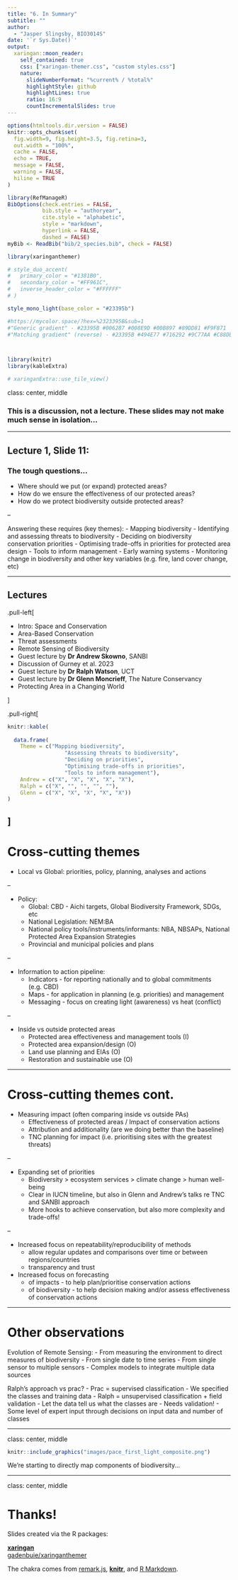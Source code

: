 ```yaml
---
title: "6. In Summary"
subtitle: ""  
author: 
  - "Jasper Slingsby, BIO3014S"
date: '`r Sys.Date()`'
output:
  xaringan::moon_reader:
    self_contained: true
    css: ["xaringan-themer.css", "custom styles.css"]
    nature:
      slideNumberFormat: "%current% / %total%"
      highlightStyle: github
      highlightLines: true
      ratio: 16:9
      countIncrementalSlides: true
---
```


```r
options(htmltools.dir.version = FALSE)
knitr::opts_chunk$set(
  fig.width=9, fig.height=3.5, fig.retina=3,
  out.width = "100%",
  cache = FALSE,
  echo = TRUE,
  message = FALSE, 
  warning = FALSE,
  hiline = TRUE
)

library(RefManageR)
BibOptions(check.entries = FALSE,
           bib.style = "authoryear",
           cite.style = "alphabetic",
           style = "markdown",
           hyperlink = FALSE,
           dashed = FALSE)
myBib <- ReadBib("bib/2_species.bib", check = FALSE)
```

```r
library(xaringanthemer)

# style_duo_accent(
#   primary_color = "#1381B0",
#   secondary_color = "#FF961C",
#   inverse_header_color = "#FFFFFF"
# )

style_mono_light(base_color = "#23395b")

#https://mycolor.space/?hex=%2323395B&sub=1 
#"Generic gradient" - #23395B #006287 #008E9D #00B897 #89DD81 #F9F871
#"Matching gradient" (reverse) - #23395B #494E77 #716292 #9C77AA #C88DBF #F5A3D0



library(knitr)
library(kableExtra)
```


```r
# xaringanExtra::use_tile_view()
```


class: center, middle

### This is a discussion, not a lecture. These slides may not make much sense in isolation...

---

## Lecture 1, Slide 11:

### The tough questions...

- Where should we put (or expand) protected areas?
- How do we ensure the effectiveness of our protected areas?
- How do we protect biodiversity outside protected areas?

--

Answering these requires (key themes):
  - Mapping biodiversity
  - Identifying and assessing threats to biodiversity
  - Deciding on biodiversity conservation priorities
  - Optimising trade-offs in priorities for protected area design
  - Tools to inform management
    - Early warning systems
    - Monitoring change in biodiversity and other key variables (e.g. fire, land cover change, etc)

---

## Lectures

.pull-left[

- Intro: Space and Conservation
- Area-Based Conservation
- Threat assessments
- Remote Sensing of Biodiversity
- Guest lecture by **Dr Andrew Skowno**, SANBI
- Discussion of Gurney et al. 2023
- Guest lecture by **Dr Ralph Watson**, UCT
- Guest lecture by **Dr Glenn Moncrieff**, The Nature Conservancy
- Protecting Area in a Changing World

]

.pull-right[

```r
knitr::kable(
  
  data.frame(
    Theme = c("Mapping biodiversity",
                  "Assessing threats to biodiversity",
                  "Deciding on priorities",
                  "Optimising trade-offs in priorities",
                  "Tools to inform management"),
    Andrew = c("X", "X", "X", "X", "X"),
    Ralph = c("X", "", "", "", ""),
    Glenn = c("X", "X", "X", "X", "X"))
)
```

]
---

# Cross-cutting themes

- Local vs Global: priorities, policy, planning, analyses and actions

--

- Policy:
    - Global: CBD - Aichi targets, Global Biodiversity Framework, SDGs, etc
    - National Legislation: NEM:BA
    - National policy tools/instruments/informants: NBA, NBSAPs, National Protected Area Expansion Strategies
    - Provincial and municipal policies and plans

--

- Information to action pipeline:
    - Indicators - for reporting nationally and to global commitments (e.g. CBD)
    - Maps - for application in planning (e.g. priorities) and management
    - Messaging - focus on creating light (awareness) vs heat (conflict)

--

- Inside vs outside protected areas
    - Protected area effectiveness and management tools (I)
    - Protected area expansion/design (O)
    - Land use planning and EIAs (O)
    - Restoration and sustainable use (O)
    
---

# Cross-cutting themes cont.

- Measuring impact (often comparing inside vs outside PAs)
    - Effectiveness of protected areas / Impact of conservation actions 
    - Attribution and additionality (are we doing better than the baseline)
    - TNC planning for impact (i.e. prioritising sites with the greatest threats)

--

- Expanding set of priorities
    - Biodiversity > ecosystem services > climate change > human well-being
    - Clear in IUCN timeline, but also in Glenn and Andrew's talks re TNC and SANBI approach
    - More hooks to achieve conservation, but also more complexity and trade-offs!
    
--

- Increased focus on repeatability/reproducibility of methods
    - allow regular updates and comparisons over time or between regions/countries
    - transparency and trust

- Increased focus on forecasting 
    - of impacts - to help plan/prioritise conservation actions
    - of biodiversity - to help decision making and/or assess effectiveness of conservation actions

---

# Other observations

Evolution of Remote Sensing:
- From measuring the environment to direct measures of biodiversity
- From single date to time series
- From single sensor to multiple sensors
- Complex models to integrate multiple data sources

Ralph's approach vs prac?
- Prac = supervised classification
    - We specified the classes and training data
- Ralph = unsupervised classification + field validation
    - Let the data tell us what the classes are
    - Needs validation!
    - Some level of expert input through decisions on input data and number of classes

---

class: center, middle

```r
knitr::include_graphics("images/pace_first_light_composite.png")
```

We're starting to directly map components of biodiversity...

---

class: center, middle

# Thanks!

Slides created via the R packages:

[**xaringan**](https://github.com/yihui/xaringan)<br>
[gadenbuie/xaringanthemer](https://github.com/gadenbuie/xaringanthemer)

The chakra comes from [remark.js](https://remarkjs.com), [**knitr**](http://yihui.name/knitr), and [R Markdown](https://rmarkdown.rstudio.com).
